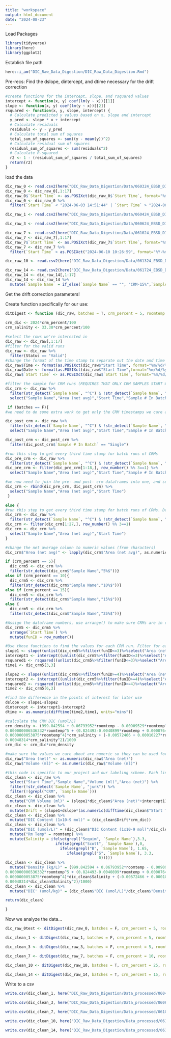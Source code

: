 ```yaml
---
title: "workspace"
output: html_document
date: "2024-08-23"
---
```


Load Packages
```r
library(tidyverse)
library(here)
library(ggplot2)
```

Establish file path
```r
here::i_am("DIC_Raw_Data_Digestion/DIC_Raw_Data_Digestion.Rmd")
```

Pre-recs: Find the dslope, dintercept, and dtime necessary for the drift correction
```r
#create functions for the intercept, slope, and rsquared values
intercept <- function(x, y) coef(lm(y ~ x))[[1]]
slope <- function(x, y) coef(lm(y ~ x))[[2]]
rsquared <- function(x, y, slope, intercept) {
  # Calculate predicted y values based on x, slope and intercept
  y_pred <- slope * x + intercept
  # Calculate residuals
  residuals <- y - y_pred
  # Calculate total sum of squares
  total_sum_of_squares <- sum((y - mean(y))^2)
  # Calculate residual sum of squares
  residual_sum_of_squares <- sum(residuals^2)
  # Calculate R-squared
  r2 <- 1 - (residual_sum_of_squares / total_sum_of_squares)
  return(r2)
}
```

load the data
```r
dic_raw_0 <- read.csv2(here("DIC_Raw_Data_Digestion/Data/060324_EBSD_DIT_Day0_DIC.csv"), check.names = F)
dic_raw_0 <- dic_raw_0[,1:17]
dic_raw_0$`Start Time` <- as.POSIXct(dic_raw_0$`Start Time`, format="%m/%d/%y %H:%M:%S")
dic_raw_0 <- dic_raw_0 %>%
  filter(`Start Time` < "2024-06-03 14:51:44" | `Start Time` > "2024-06-03 15:32:32") # need to filter out the mid-run CRMs so the function will run IN PROGRESS, RILEY QUESTION

dic_raw_1 <- read.csv2(here("DIC_Raw_Data_Digestion/Data/060424_EBSD_DIT_Day1_DIC.csv"),check.names = F)

dic_raw_3 <- read.csv2(here("DIC_Raw_Data_Digestion/Data/060624_EBSD_DIT_Day3_DIC.csv"),check.names = F)

dic_raw_7 <- read.csv2(here("DIC_Raw_Data_Digestion/Data/061024_EBSD_DIT_Day7_DIC.csv"),check.names = F)
dic_raw_7 <- dic_raw_7[,1:17]
dic_raw_7$`Start Time` <- as.POSIXct(dic_raw_7$`Start Time`, format="%m/%d/%y %H:%M:%S")
dic_raw_7 <- dic_raw_7 %>%
  filter(`Start Time` > as.POSIXct("2024-06-10 10:26:59", format="%Y-%m-%d %H:%M:%S")) #run was stopped to create a fresh standard, this code filters out the old standard

dic_raw_10 <- read.csv2(here("DIC_Raw_Data_Digestion/Data/061324_EBSD_DIT_Day10_DIC.csv"),check.names = F)

dic_raw_14 <- read.csv2(here("DIC_Raw_Data_Digestion/Data/061724_EBSD_DIT_Day14_DIC.csv"),check.names = F)
dic_raw_14 <- dic_raw_14[,1:17]
dic_raw_14 <- dic_raw_14 %>%
  mutate(`Sample Name` = if_else(`Sample Name` == "", "CRM-15%",`Sample Name`)) # mutate the name column so that blank cells are filled with CRM-15% so the function will run

```
Get the drift correction parameters!

Create function specifically for our use:
```r

ditDigest <- function (dic_raw, batches = T, crm_percent = 5, roomtemp = 22) {

crm_dic <- 2024*crm_percent/100
crm_salinity <- 33.30*crm_percent/100
  
#select the rows we're interested in
dic_raw <- dic_raw[,1:17]
#filter for the valid runs
dic_raw <- dic_raw %>%
  filter(Status == "Valid")
#change the format of the time stamp to separate out the date and time
dic_raw$Time <- format(as.POSIXct(dic_raw$"Start Time", format="%m/%d/%y %H:%M:%S"),"%H:%M:%S")
dic_raw$Date <- format(as.POSIXct(dic_raw$"Start Time",format="%m/%d/%y %H:%M:%S"),"%m-%d-%y")
dic_raw$`Start Time` <- as.POSIXct(dic_raw$`Start Time`, format="%m/%d/%y %H:%M:%S")

#filter the sample for CRM runs (REQUIRES THAT ONLY CRM SAMPLES START WITH A C) and select the columns we'll be working with
dic_crm <- dic_raw %>%
  filter(str_detect(`Sample Name`, "^C") & !str_detect(`Sample Name`, "junk")) %>%
  select("Sample Name","Area (net avg)","Start Time","Sample # In Batch")

 if (batches == F){
#we need to do some extra work to get only the CRM timestamps we care about by selecting the single runs separately, then joining the pre and post crm dataframes.

dic_post_crm <- dic_raw %>%
  filter(str_detect(`Sample Name`, "^C") & !str_detect(`Sample Name`, "junk")) %>%
  select("Sample Name","Area (net avg)","Start Time","Sample # In Batch") 

dic_post_crm <- dic_post_crm %>%
  filter(dic_post_crm$`Sample # In Batch` == "Single")

#run this step to get every third time stamp for batch runs of CRMs
dic_pre_crm <- dic_raw %>%
  filter(str_detect(`Sample Name`, "^C") & !str_detect(`Sample Name`, "junk"))
dic_pre_crm <- filter(dic_pre_crm[1:18,], row_number() %% 3==1) %>%
  select("Sample Name","Area (net avg)","Start Time","Sample # In Batch")

#we now need to join the pre- and post- crm dataframes into one, and select the columns we care about
dic_crm <- rbind(dic_pre_crm, dic_post_crm) %>%
  select("Sample Name","Area (net avg)","Start Time")
 }

else {
#run this step to get every third time stamp for batch runs of CRMs. Depending on the number of batches, you will have to adjust the number you're selecting (could be all). 
dic_crm <- dic_raw %>%
  filter(str_detect(`Sample Name`, "^C") & !str_detect(`Sample Name`, "junk"))
dic_crm <- filter(dic_crm[1:27,], row_number() %% 3==1)
dic_crm <- dic_crm %>%
  select("Sample Name","Area (net avg)","Start Time")
}

#change the net average column to numeric values (from characters)
dic_crm$"Area (net avg)" <- lapply(dic_crm$"Area (net avg)", as.numeric)

if (crm_percent == 5){
  dic_crm5 <- dic_crm %>%
  filter(str_detect(dic_crm$"Sample Name","5%$"))}
else if (crm_percent == 10){
  dic_crm5 <- dic_crm %>%
  filter(str_detect(dic_crm$"Sample Name","10%$"))}
else if (crm_percent == 15){
  dic_crm5 <- dic_crm %>%
  filter(str_detect(dic_crm$"Sample Name","15%$"))}
else {
  dic_crm5 <- dic_crm %>%
  filter(str_detect(dic_crm$"Sample Name","25%$"))}

#Assign the dataframe numbers, use arrange() to make sure CRMs are in correct order
dic_crm5 <- dic_crm5 %>%
  arrange(`Start Time`) %>%
  mutate(funID = row_number())

#Use those functions to find the values for each CRM run. Filter for each different CRM run.
slope1 <- slope((unlist(dic_crm5%>%filter(funID<=3)%>%select("Area (net avg)"))),c(1.2,1.5,1.8))  
intercept1 <- intercept((unlist(dic_crm5%>%filter(funID<=3)%>%select("Area (net avg)"))),c(1.2,1.5,1.8))
rsquared1 <- rsquared((unlist(dic_crm5%>%filter(funID<=3)%>%select("Area (net avg)"))),c(1.2,1.5,1.8), slope1,intercept1)
time1 <- dic_crm5[3,3]

slope2 <- slope((unlist(dic_crm5%>%filter(funID>=4)%>%select("Area (net avg)"))),c(1.2,1.5,1.8))  
intercept2 <- intercept((unlist(dic_crm5%>%filter(funID>=4)%>%select("Area (net avg)"))),c(1.2,1.5,1.8))
rsquared2 <- rsquared((unlist(dic_crm5%>%filter(funID>=4)%>%select("Area (net avg)"))),c(1.2,1.5,1.8), slope2,intercept2)
time2 <- dic_crm5[6,3]

#find the difference in the points of interest for later use
dslope <- slope1-slope2
dintercept <- intercept1-intercept2
dtime <- as.numeric(difftime(time2,time1, units="mins"))

#calculate the CRM DIC (umol/L)
crm_density <- (999.842594 + 0.06793952*roomtemp - 0.00909529*roomtemp^2 + 0.0001001685*roomtemp^3 -0.000001120083*roomtemp^4 +
0.000000006536332*roomtemp^5 + (0.824493-0.0040899*roomtemp + 0.000076438*roomtemp^2 - 0.00000082467*roomtemp^3 +
0.0000000053875*roomtemp^4)*crm_salinity + (-0.00572466 + 0.00010227*roomtemp - 0.0000016546*roomtemp^2)*crm_salinity^1.5 +
0.00048314*crm_salinity^2)/1000
crm_dic <- crm_dic*crm_density

#make sure the values we care about are numeric so they can be used for later calculations
dic_raw$"Area (net)" <- as.numeric(dic_raw$"Area (net)")
dic_raw$"Volume (ml)" <- as.numeric(dic_raw$"Volume (ml)")

#this code is specific to our project and our labeling scheme. Each line is separate because it relies on having the dataframe from the former line.
dic_clean <- dic_raw %>%
  select("Start Time","Sample Name","Volume (ml)","Area (net)") %>%
  filter(!str_detect(`Sample Name`, "junk")) %>%
  filter(!(grepl("CRM", `Sample Name`)))
dic_clean <- dic_clean %>%  
  mutate("CRM Volume (ml)" = (slope1*dic_clean$"Area (net)"+intercept1))
dic_clean <- dic_clean %>%
  mutate(Drift = (slope1+dslope*(as.numeric(difftime(dic_clean$"Start Time",time1, units="mins")))/dtime)*dic_clean$"Area (net)"+(intercept1+dintercept*(as.numeric(difftime(dic_clean$"Start Time",time1, units="mins")))/dtime))
dic_clean <- dic_clean %>%
  mutate("DIC Content (1x10-9 mol)" = (dic_clean$Drift*crm_dic))
dic_clean <- dic_clean %>%
  mutate("DIC (umol/L)" = (dic_clean$"DIC Content (1x10-9 mol)"/dic_clean$"Volume (ml)")) %>%
  mutate("Rm Temp" = roomtemp) %>%
  mutate(Salinity = ifelse(grepl("Sequim", `Sample Name`),3.3,
                      ifelse(grepl("Scott", `Sample Name`),0,
                        ifelse(grepl("B", `Sample Name`), 1.65,
                           ifelse(grepl("S", `Sample Name`), 3.3,
                                         0))))) 
dic_clean <- dic_clean %>%
  mutate("Density (kg/L)" = (999.842594 + 0.06793952*roomtemp - 0.00909529*roomtemp^2 + 0.0001001685*roomtemp^3 -0.000001120083*roomtemp^4 +
0.000000006536332*roomtemp^5 + (0.824493-0.0040899*roomtemp + 0.000076438*roomtemp^2 - 0.00000082467*roomtemp^3 +
0.0000000053875*roomtemp^4)*dic_clean$Salinity + (-0.00572466 + 0.00010227*roomtemp - 0.0000016546*roomtemp^2)*dic_clean$Salinity^1.5 +
0.00048314*dic_clean$Salinity^2)/1000) 
dic_clean <- dic_clean %>%
  mutate("DIC' (umol/kg)" = (dic_clean$"DIC (umol/L)"/dic_clean$"Density (kg/L)"))

return(dic_clean)

}
```

Now we analyze the data...
```r
dic_raw_0test <- ditDigest(dic_raw_0, batches = F, crm_percent = 5, roomtemp = 22) # not functional, don't run yet

dic_clean_1 <- ditDigest(dic_raw_1, batches = F, crm_percent = 5, roomtemp = 22)

dic_clean_3 <- ditDigest(dic_raw_3, batches = F, crm_percent = 5, roomtemp = 22)

dic_clean_7 <- ditDigest(dic_raw_7, batches = F, crm_percent = 10, roomtemp = 22)

dic_clean_10 <- ditDigest(dic_raw_10, batches = T, crm_percent = 25, roomtemp = 22)

dic_clean_14 <- ditDigest(dic_raw_14, batches = T, crm_percent = 15, roomtemp = 22)
```
Write to a csv
```r
write.csv(dic_clean_1, here("DIC_Raw_Data_Digestion/Data_processed/060424_EBSD_DIT_Day1_DIC_processed.csv"), row.names=FALSE)

write.csv(dic_clean_3, here("DIC_Raw_Data_Digestion/Data_processed/060624_EBSD_DIT_Day3_DIC_processed.csv"), row.names=FALSE)

write.csv(dic_clean_7, here("DIC_Raw_Data_Digestion/Data_processed/061024_EBSD_DIT_Day7_DIC_processed.csv"), row.names=FALSE)

write.csv(dic_clean_10, here("DIC_Raw_Data_Digestion/Data_processed/061324_EBSD_DIT_Day10_DIC_processed.csv"), row.names=FALSE)

write.csv(dic_clean_14, here("DIC_Raw_Data_Digestion/Data_processed/061724_EBSD_DIT_Day14_DIC_processed.csv"), row.names=FALSE)
```